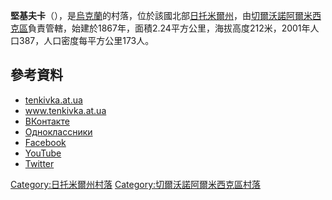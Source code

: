 {{coord|50|32|31|N|28|6|5|E|scale:30000|display=title}}

'''堅基夫卡'''（{{lang-uk|Теньківка}}），是[[烏克蘭|烏克蘭]]的村落，位於該國北部[[日托米爾州|日托米爾州]]，由[[切爾沃諾阿爾米西克區|切爾沃諾阿爾米西克區]]負責管轄，始建於1867年，面積2.24平方公里，海拔高度212米，2001年人口387，人口密度每平方公里173人。

==參考資料==
* [http://tenkivka.at.ua/ tenkivka.at.ua] {{Wayback|url=http://tenkivka.at.ua/ |date=20190315080333 }}
* [http://tenkivka.at.ua www.tenkivka.at.ua] {{Wayback|url=http://tenkivka.at.ua/ |date=20190315080333 }}
* [http://vk.com/tenkivka ВКонтакте]
* [http://www.odnoklassniki.ru/group/50822631194699 Одноклассники]
* [https://www.facebook.com/pages/%D0%A2%D0%B5%D0%BD%D1%8C%D0%BA%D1%96%D0%B2%D0%BA%D0%B0%D0%97%D0%B5%D0%BB%D0%B5%D0%BD%D0%B0-%D0%94%D1%96%D0%B1%D1%80%D0%BE%D0%B2%D0%B0%D0%A1%D1%82%D0%B0%D1%80%D0%B0-%D0%A0%D1%83%D0%B4%D0%BD%D1%8F/352604494837266 Facebook]
* [http://www.youtube.com/tenkivka YouTube]
* [https://twitter.com/tenkivka Twitter] {{Wayback|url=https://twitter.com/tenkivka |date=20160405110049 }}

{{DEFAULTSORT:Теньківка}}
[[Category:日托米爾州村落|Category:日托米爾州村落]]
[[Category:切爾沃諾阿爾米西克區村落|Category:切爾沃諾阿爾米西克區村落]]


{{Zhytomyr-geo-stub}}